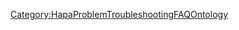 {{{info|add title=New Problem|edit title=Edit Problem|page name=C<unique number;random;10>}}}

{{FormHeader|Problem}}
{{StandardFormSections}}
{{FormFooter}}

<noinclude>[[Category:HapaProblemTroubleshootingFAQOntology]]</noinclude>
